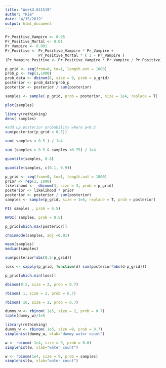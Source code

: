 ```yaml
---
title: "Week3.041519"
author: "Rie"
date: "4/15/2019"
output: html_document
---
```



```r
Pr_Positive_Vampire <- 0.95
Pr_Positive_Mortal <- 0.01
Pr_Vampire <- 0.001
Pr_Positive <- Pr_Positive_Vampire * Pr_Vampire + 
               Pr_Positive_Mortal * ( 1 - Pr_Vampire )
(Pr_Vampire_Positive <- Pr_Positive_Vampire * Pr_Vampire / Pr_Positive)
```


```r
p_grid <- seq(from=0, to=1, length.out = 1000)
prob_p <- rep(1,1000)
prob_data <- dbinom(6, size = 9, prob = p_grid)
posterior <- prob_data*prob_p
posterior <- posterior / sum(posterior)
```


```r
samples <- sample( p_grid, prob = posterior, size = 1e4, replace = T)
```

```r
plot(samples)
```

```r
library(rethinking)
dens( samples)
```


```r
#add up posterior probability where p<0.5
sum(posterior[p_grid < 0.5])
```
```r
sum( samples < 0.5 ) / 1e4
```
```r
sum (samples > 0.5 & samples <0.75) / 1e4
```
```r
quantile(samples, 0.8)
```

```r
quantile(samples, c(0.1, 0.9))
```
```r
p_grid <- seq(from=0, to=1, length.out = 1000)
prior <- rep(1, 1000)
likelihood <-  dbinom(3, size = 3, prob = p_grid)
posterior <- likelihood * prior
posterior <- posterior / sum(posterior)
samples <- sample(p_grid, size = 1e4, replace = T, prob = posterior)
```

```r
PI( samples , prob = 0.5)
```

```r
HPDI( samples, prob = 0.5)
```

```r
p_grid[which.max(posterior)]
```
```r
chainmode(samples, adj =0.01)
```
```r
mean(samples)
median(samples)
```
```r
sum(posterior*abs(0.5-p_grid))
```
```r
loss <- sapply(p_grid, function(d) sum(posterior*abs(d-p_grid)))
```

```r
p_grid[which.min(loss)]
```
```r
dbinom(0:2, size = 2, prob = 0.7)
```
```r
rbinom( 1, size = 2, prob = 0.7)
```
```r
rbinom( 10, size = 2, prob = 0.7)
```
```r
dummy_w <- rbinom( 1e5, size = 2, prob = 0.7)
table(dummy_w)/1e5
```
```r
library(rethinking)
dummy_w <- rbinom( 1e5, size =9, prob = 0.7)
simplehist(dummy_w, xlab="dummy water count")
```
```r
w <- rbinom( 1e4, size = 9, prob = 0.6)
simplehist(w, xlab="water count")
```
```r
w <- rbinom(1e4, size = 9, prob = samples)
simplehist(w, xlab="water count")
```
